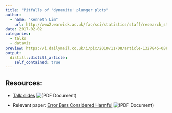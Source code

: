 ```yaml
---
title: "Pitfalls of 'dynamite' plunger plots"
author: 
  - name: "Kenneth Lim"
    url: http://www2.warwick.ac.uk/fac/sci/statistics/staff/research_students/lim
date: 2017-02-02
categories:
  - talks
  - dataviz
preview: https://i.dailymail.co.uk/i/pix/2010/11/08/article-1327845-0BF704CC000005DC-414_468x286.jpg
output:
  distill::distill_article:
    self_contained: true
---
```


## Resources:

-   [Talk slides](https://warwick.ac.uk/fac/sci/wdsi/events/wrug/resources/plunger.pdf) ![(PDF Document)](https://www2.warwick.ac.uk/brands/icons/acrobat.gif)

-   Relevant paper: [Error Bars Considered Harmful](https://graphics.cs.wisc.edu/Papers/2014/CG14/Preprint.pdf) ![(PDF Document)](https://www2.warwick.ac.uk/brands/icons/acrobat.gif)

